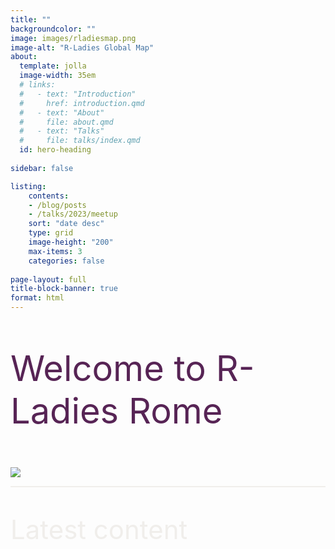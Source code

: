 ```yaml
---
title: ""
backgroundcolor: ""
image: images/rladiesmap.png
image-alt: "R-Ladies Global Map"
about:
  template: jolla
  image-width: 35em
  # links: 
  #   - text: "Introduction"
  #     href: introduction.qmd
  #   - text: "About"  
  #     file: about.qmd
  #   - text: "Talks"  
  #     file: talks/index.qmd
  id: hero-heading  
    
sidebar: false

listing:
    contents: 
    - /blog/posts
    - /talks/2023/meetup
    sort: "date desc"
    type: grid
    image-height: "200"
    max-items: 3
    categories: false
      
page-layout: full
title-block-banner: true
format: html
---
```


```{=html}
<style>
  body {
  background-image: url("https://images.pexels.com/photos/189349/pexels-photo-189349.jpeg");
  background-size: cover;
  background-repeat: no-repeat;
}
  
</style>
```
::: {style="margin-top: 10px; font-size: 4em; color: #572455;"}
Welcome to R-Ladies Rome
:::

::: {#hero-heading}
![](images/rconsortium.png)
:::


:::{style="border-bottom: 2px solid #f0eeeb;"}
:::

::: {style="font-size: 3em; color: #f0eeeb;"}
Latest content
:::



